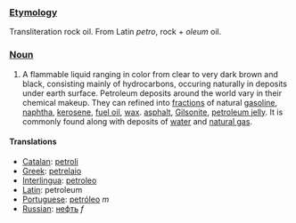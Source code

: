 ===[[Etymology]]===
Transliteration rock oil. From Latin ''petro'', rock + ''oleum'' oil.
===[[Noun]]===
#A flammable liquid ranging in color from clear to very dark brown and black, consisting mainly of hydrocarbons, occuring naturally in deposits under earth surface. Petroleum deposits around the world vary in their chemical makeup. They can refined into [[fractions]] of natural [[gasoline]], [[naphtha]], [[kerosene]], [[fuel oil]], [[wax]]. [[asphalt]], [[Gilsonite]], [[petroleum jelly]]. It is commonly found along with deposits of [[water]] and [[natural gas]].
====Translations====
*[[Catalan]]: [[petroli]]
*[[Greek]]: [[petrelaio]]
*[[Interlingua]]: [[petroleo]]
*[[Latin]]: petroleum
*[[Portuguese]]: [[petróleo]] ''m''
*[[Russian]]: [[нефть]] ''f''